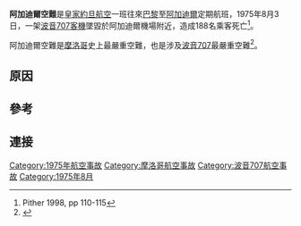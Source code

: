 {{citation style|time=2014-03-16T04:27:37+00:00}}
{{Infobox Airliner accident|name=Agadir air disaster|
Date=1975年8月3日|
Type=[[可控飛行撞地|可控飛行撞地]]|
occurrence_type = Accident|
Site=[[摩洛哥|摩洛哥]]|
Fatalities=188|
Aircraft Type=[[波音707|Boeing 707-321C]]|
Operator=[[皇家約旦航空|皇家約旦航空]]|
Tail Number=JY-AEE|
Passengers=181|
Crew=7|
Survivors=0 |
Origin=[[巴黎-勒布爾熱機場|巴黎-勒布爾熱機場]]|
Destination=Inezgane機場}}


'''阿加迪爾空難'''是[[皇家約旦航空|皇家約旦航空]]一班往來[[巴黎|巴黎]]至[[阿加迪爾|阿加迪爾]]定期航班，1975年8月3日，一架[[波音707|波音707]][[客機|客機]]墜毀於阿加迪爾機場附近，造成188名乘客死亡<ref name="Pither6">Pither 1998, pp 110-115</ref>。

阿加迪爾空難是[[摩洛哥|摩洛哥]]史上最嚴重空難，也是涉及[[波音707|波音707]]最嚴重空難<ref>{{cite web|url=http://aviation-safety.net/database/record.php?id=19750803-1|title=Aviation Safety Network|accessdate=2014-03-16|archive-date=2017-09-20|archive-url=https://web.archive.org/web/20170920011852/http://aviation-safety.net/database/record.php?id=19750803-1|dead-url=no}}</ref>。

==原因==


==參考==
<references/>

==連接==

{{1975年航空事故}}
[[Category:1975年航空事故|Category:1975年航空事故]]
[[Category:摩洛哥航空事故|Category:摩洛哥航空事故]]
[[Category:波音707航空事故|Category:波音707航空事故]]
[[Category:1975年8月|Category:1975年8月]]